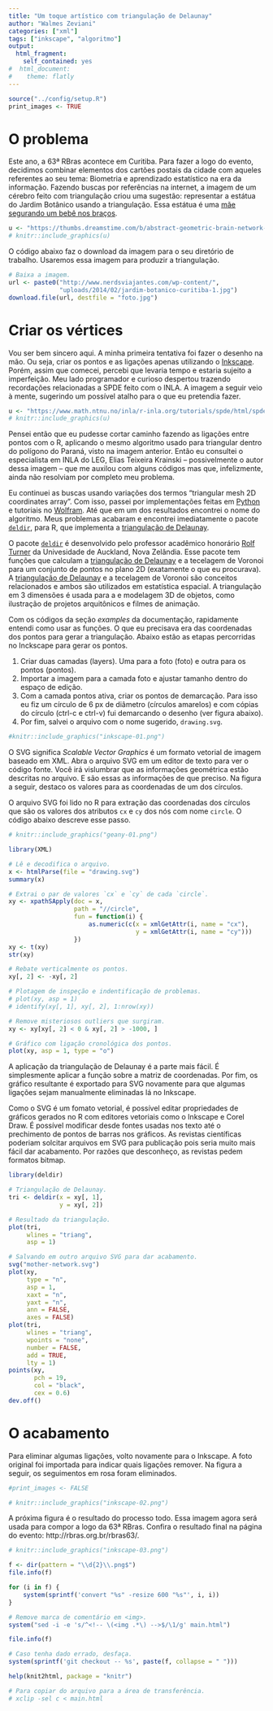 ```yaml
---
title: "Um toque artístico com triangulação de Delaunay"
author: "Walmes Zeviani"
categories: ["xml"]
tags: ["inkscape", "algoritmo"]
output:
  html_fragment:
    self_contained: yes
#  html_document:
#    theme: flatly
---
```


```r
source("../config/setup.R")
print_images <- TRUE
```

# O problema

Este ano, a 63ª RBras acontece em Curitiba.  Para fazer a logo do
evento, decidimos combinar elementos dos cartões postais da cidade com
aqueles referentes ao seu tema: Biometria e aprendizado estatístico na
era da informação.  Fazendo buscas por referências na internet, a imagem
de um cérebro feito com triangulação criou uma sugestão: representar a
estátua do Jardim Botânico usando a triangulação.  Essa estátua é uma
[mãe segurando um bebê nos braços](http://www.nerdsviajantes.com/wp-content/uploads/2014/02/jardim-botanico-curitiba-1.jpg).

<!-- Cerébro -->
```r
u <- "https://thumbs.dreamstime.com/b/abstract-geometric-brain-network-connections-vector-illustration-eps-72507542.jpg"
# knitr::include_graphics(u)
```

<!-- <img src="https://thumbs.dreamstime.com/b/abstract-geometric-brain-network-connections-vector-illustration-eps-72507542.jpg" width="50%"> -->

O código abaixo faz o download da imagem para o seu diretório de
trabalho.  Usaremos essa imagem para produzir a triangulação.

```r
# Baixa a imagem.
url <- paste0("http://www.nerdsviajantes.com/wp-content/",
              "uploads/2014/02/jardim-botanico-curitiba-1.jpg")
download.file(url, destfile = "foto.jpg")
```

# Criar os vértices

Vou ser bem sincero aqui.  A minha primeira tentativa foi fazer o
desenho na mão.  Ou seja, criar os pontos e as ligações apenas
utilizando o [Inkscape].  Porém, assim que comecei, percebi que levaria
tempo e estaria sujeito a imperfeição.  Meu lado programador e curioso
despertou trazendo recordações relacionadas a SPDE feito com o INLA.  A
imagem a seguir veio à mente, sugerindo um possível atalho para o que eu
pretendia fazer.

```r
u <- "https://www.math.ntnu.no/inla/r-inla.org/tutorials/spde/html/spde-tutorial29x.png"
# knitr::include_graphics(u)
```
<!-- <img src="https://www.math.ntnu.no/inla/r-inla.org/tutorials/spde/html/spde-tutorial29x.png"> -->

Pensei então que eu pudesse cortar caminho fazendo as ligações entre
pontos com o R, aplicando o mesmo algoritmo usado para triangular dentro
do polígono do Paraná, visto na imagem anterior.  Então eu consultei o
especialista em INLA do LEG, Elias Teixeira Krainski -- possivelmente o
autor dessa imagem -- que me auxilou com alguns códigos mas que,
infelizmente, ainda não resolviam por completo meu problema.

Eu continuei as buscas usando variações dos termos "triangular mesh 2D
coordinates array". Com isso, passei por implementações feitas em
[Python] e tutoriais no [Wolfram].  Até que em um dos resultados
encontrei o nome do algoritmo.  Meus problemas acabaram e encontrei
imediatamente o pacote [`deldir`], para R, que implementa a
[triangulação de Delaunay].

O pacote [`deldir`] é desenvolvido pelo professor acadêmico honorário
[Rolf Turner] da Univesidade de Auckland, Nova Zelândia.  Esse pacote
tem funções que calculam a [triangulação de Delaunay] e a tecelagem de
Voronoi para um conjunto de pontos no plano 2D (exatamente o que eu
procurava).  A [triangulação de Delaunay] e a tecelagem de Voronoi são
conceitos relacionados e ambos são utilizados em estatística espacial. A
triangulação em 3 dimensões é usada para a e modelagem 3D de objetos,
como ilustração de projetos arquitônicos e filmes de animação.

Com os códigos da seção *examples* da documentação, rapidamente entendi
como usar as funções.  O que eu precisava era das coordenadas dos pontos
para gerar a triangulação.  Abaixo estão as etapas percorridas no
Inckscape para gerar os pontos.

  1. Criar duas camadas (layers). Uma para a foto (foto) e outra para os
     pontos (pontos).
  2. Importar a imagem para a camada foto e ajustar tamanho dentro do
     espaço de edição.
  3. Com a camada pontos ativa, criar os pontos de demarcação.  Para
     isso eu fiz um círculo de 6 px de diâmetro (círculos amarelos) e
     com cópias do círculo (ctrl-c e ctrl-v) fui demarcando o desenho
     (ver figura abaixo).
  4. Por fim, salvei o arquivo com o nome sugerido, `drawing.svg`.

```r
#knitr::include_graphics("inkscape-01.png")
```
<!-- <img src="https://raw.githubusercontent.com/leg-ufpr/blog/master/2018-01-17-triangulation/inkscape-01.png" width="50%"> -->

O SVG significa *Scalable Vector Graphics* é um formato vetorial de
imagem baseado em XML.  Abra o arquivo SVG em um editor de texto para
ver o código fonte.  Você irá vislumbrar que as informações geométrica
estão descritas no arquivo.  E são essas as informações de que preciso.
Na figura a seguir, destaco os valores para as coordenadas de um dos
círculos.

O arquivo SVG foi lido no R para extração das
coordenadas dos círculos que são os valores dos atributos `cx` e `cy`
dos nós com nome `circle`.  O código abaixo descreve esse passo.

```r
# knitr::include_graphics("geany-01.png")
```
<!-- <img src="https://raw.githubusercontent.com/leg-ufpr/blog/master/2018-01-17-triangulation/geany-01.png" width="50%"> -->

```r
library(XML)

# Lê e decodifica o arquivo.
x <- htmlParse(file = "drawing.svg")
summary(x)

# Extrai o par de valores `cx` e `cy` de cada `circle`.
xy <- xpathSApply(doc = x,
                  path = "//circle",
                  fun = function(i) {
                      as.numeric(c(x = xmlGetAttr(i, name = "cx"),
                                   y = xmlGetAttr(i, name = "cy")))
                  })
xy <- t(xy)
str(xy)

# Rebate verticalmente os pontos.
xy[, 2] <- -xy[, 2]

# Plotagem de inspeção e indentificação de problemas.
# plot(xy, asp = 1)
# identify(xy[, 1], xy[, 2], 1:nrow(xy))

# Remove misteriosos outliers que surgiram.
xy <- xy[xy[, 2] < 0 & xy[, 2] > -1000, ]

# Gráfico com ligação cronológica dos pontos.
plot(xy, asp = 1, type = "o")
```

A aplicação da triangulação de Delaunay é a parte mais fácil.  É
simplesmente aplicar a função sobre a matriz de coordenadas.  Por fim,
os gráfico resultante é exportado para SVG novamente para que algumas
ligações sejam manualmente eliminadas lá no Inkscape.

Como o SVG é um fomato vetorial, é possível editar propriedades de
gráficos gerados no R com editores vetoriais como o Inkscape e Corel
Draw.  É possível modificar desde fontes usadas nos texto até o
prechimento de pontos de barras nos gráficos.  As revistas científicas
poderiam solcitar arquivos em SVG para publicação pois seria muito mais
fácil dar acabamento.  Por razões que desconheço, as revistas pedem
formatos bitmap.

```r
library(deldir)

# Triangulação de Delaunay.
tri <- deldir(x = xy[, 1],
              y = xy[, 2])

# Resultado da triangulação.
plot(tri,
     wlines = "triang",
     asp = 1)

# Salvando em outro arquivo SVG para dar acabamento.
svg("mother-network.svg")
plot(xy,
     type = "n",
     asp = 1,
     xaxt = "n",
     yaxt = "n",
     ann = FALSE,
     axes = FALSE)
plot(tri,
     wlines = "triang",
     wpoints = "none",
     number = FALSE,
     add = TRUE,
     lty = 1)
points(xy,
       pch = 19,
       col = "black",
       cex = 0.6)
dev.off()
```

# O acabamento

Para eliminar algumas ligações, volto novamente para o Inkscape.  A foto
original foi importada para indicar quais ligações remover.  Na figura a
seguir, os seguimentos em rosa foram eliminados.

```r
#print_images <- FALSE
```

```r
# knitr::include_graphics("inkscape-02.png")
```
<!-- <img src="https://raw.githubusercontent.com/leg-ufpr/blog/master/2018-01-17-triangulation/inkscape-02.png" width="50%"> -->

A próxima figura é o resultado do processo todo.  Essa imagem agora será
usada para compor a logo da 63ª RBras.  Confira o resultado final na
página do evento: http://rbras.org.br/rbras63/.

```r
# knitr::include_graphics("inkscape-03.png")
```
<!-- <img src="https://raw.githubusercontent.com/leg-ufpr/blog/master/2018-01-17-triangulation/inkscape-03.png" width="50%"> -->

```r
f <- dir(pattern = "\\d{2}\\.png$")
file.info(f)

for (i in f) {
    system(sprintf('convert "%s" -resize 600 "%s"', i, i))
}

# Remove marca de comentário em <img>.
system("sed -i -e 's/^<!-- \(<img .*\) -->$/\1/g' main.html")

file.info(f)

# Caso tenha dado errado, desfaça.
system(sprintf('git checkout -- %s', paste(f, collapse = " ")))

help(knit2html, package = "knitr")

# Para copiar do arquivo para a área de transferência.
# xclip -sel c < main.html
```

<!------------------------------------------- -->

[`deldir`]: https://cran.r-project.org/web/packages/deldir/index.html
[Rolf Turner]: https://www.stat.auckland.ac.nz/people/ttur023
[triangulação de Delaunay]: https://pt.wikipedia.org/wiki/Triangulação_de_Delaunay
[Python]: https://stackoverflow.com/questions/9422895/constructing-triangular-mesh-for-3-dimensional-data-surface-data-in-python
[Wolfram]: https://www.wolfram.com/mathematica/new-in-10/data-and-mesh-regions/delaunay-meshes.html
[Inkscape]: https://inkscape.org/pt-br/
